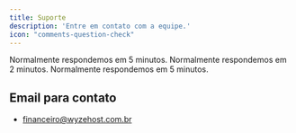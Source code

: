 ```yaml
---
title: Suporte
description: 'Entre em contato com a equipe.'
icon: "comments-question-check"
---
```


<Card title="Suporte por WhatsApp" icon="whatsapp" href="https://wa.me/5511912842643" color="#25d366"> 
  Normalmente respondemos em 5 minutos.
</Card>

<Card title="Suporte por Discord" icon="discord" href="https://discord.gg/x3qFazUTZ7" color="#404eed"> 
  Normalmente respondemos em 2 minutos.
</Card>

<Card title="Suporte por ticket" icon="comments-question-check" href="https://financeiro.wyzehost.com.br/submitticket.php" color="#25d366"> 
  Normalmente respondemos em 5 minutos.
</Card>

## Email para contato
 - financeiro@wyzehost.com.br


